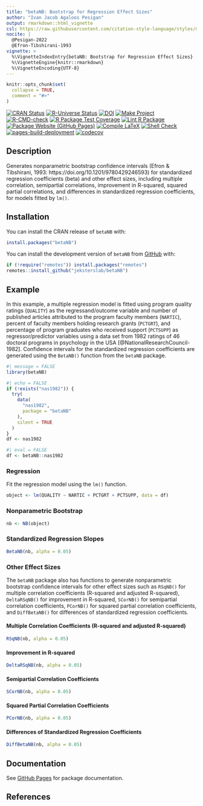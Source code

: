 ```yaml
---
title: "betaNB: Bootstrap for Regression Effect Sizes"
author: "Ivan Jacob Agaloos Pesigan"
output: rmarkdown::html_vignette
csl: https://raw.githubusercontent.com/citation-style-language/styles/master/apa.csl
nocite: |
  @Pesigan-2022
  @Efron-Tibshirani-1993
vignette: >
  %\VignetteIndexEntry{betaNB: Bootstrap for Regression Effect Sizes}
  %\VignetteEngine{knitr::rmarkdown}
  %\VignetteEncoding{UTF-8}
---
```


```r
knitr::opts_chunk$set(
  collapse = TRUE,
  comment = "#>"
)
```

<!-- badges: start -->
[![CRAN Status](https://www.r-pkg.org/badges/version/betaNB)](https://cran.r-project.org/package=betaNB)
[![R-Universe Status](https://jeksterslab.r-universe.dev/badges/betaNB)](https://jeksterslab.r-universe.dev)
[![DOI](https://zenodo.org/badge/DOI/10.3758/s13428-023-02114-4.svg)](https://doi.org/10.3758/s13428-023-02114-4)
[![Make Project](https://github.com/jeksterslab/betaNB/actions/workflows/make.yml/badge.svg)](https://github.com/jeksterslab/betaNB/actions/workflows/make.yml)
[![R-CMD-check](https://github.com/jeksterslab/betaNB/actions/workflows/check-full.yml/badge.svg)](https://github.com/jeksterslab/betaNB/actions/workflows/check-full.yml)
[![R Package Test Coverage](https://github.com/jeksterslab/betaNB/actions/workflows/test-coverage.yml/badge.svg)](https://github.com/jeksterslab/betaNB/actions/workflows/test-coverage.yml)
[![Lint R Package](https://github.com/jeksterslab/betaNB/actions/workflows/lint.yml/badge.svg)](https://github.com/jeksterslab/betaNB/actions/workflows/lint.yml)
[![Package Website (GitHub Pages)](https://github.com/jeksterslab/betaNB/actions/workflows/pkgdown-gh-pages.yml/badge.svg)](https://github.com/jeksterslab/betaNB/actions/workflows/pkgdown-gh-pages.yml)
[![Compile LaTeX](https://github.com/jeksterslab/betaNB/actions/workflows/latex.yml/badge.svg)](https://github.com/jeksterslab/betaNB/actions/workflows/latex.yml)
[![Shell Check](https://github.com/jeksterslab/betaNB/actions/workflows/shellcheck.yml/badge.svg)](https://github.com/jeksterslab/betaNB/actions/workflows/shellcheck.yml)
[![pages-build-deployment](https://github.com/jeksterslab/betaNB/actions/workflows/pages/pages-build-deployment/badge.svg)](https://github.com/jeksterslab/betaNB/actions/workflows/pages/pages-build-deployment)
[![codecov](https://codecov.io/gh/jeksterslab/betaNB/branch/main/graph/badge.svg?token=KVLUET3DJ6)](https://codecov.io/gh/jeksterslab/betaNB)
<!-- badges: end -->

## Description

Generates nonparametric bootstrap confidence intervals
(Efron & Tibshirani, 1993: https://doi.org/10.1201/9780429246593)
for standardized regression coefficients (beta)
and other effect sizes,
including multiple correlation, semipartial correlations,
improvement in R-squared, squared partial correlations,
and differences in standardized regression coefficients,
for models fitted by `lm()`.

## Installation

You can install the CRAN release of `betaNB` with:

```r
install.packages("betaNB")
```

You can install the development version of `betaNB` from
[GitHub](https://github.com/jeksterslab/betaNB) with:

```r
if (!require("remotes")) install.packages("remotes")
remotes::install_github("jeksterslab/betaNB")
```

## Example

In this example, a multiple regression model is fitted
using program quality ratings (`QUALITY`) as the regressand/outcome variable
and number of published articles attributed to the program faculty members (`NARTIC`),
percent of faculty members holding research grants (`PCTGRT`), and
percentage of program graduates who received support (`PCTSUPP`) as regressor/predictor variables
using a data set from 1982 ratings of 46 doctoral programs in psychology in the USA [@NationalResearchCouncil-1982].
Confidence intervals for the standardized regression coefficients are generated
using the `BetaNB()` function from the `betaNB` package.

```r
#| message = FALSE
library(betaNB)
```

```r
#| echo = FALSE
if (!exists("nas1982")) {
  try(
    data(
      "nas1982",
      package = "betaNB"
    ),
    silent = TRUE
  )
}
df <- nas1982
```

```r
#| eval = FALSE
df <- betaNB::nas1982
```

### Regression

Fit the regression model using the `lm()` function.

```r
object <- lm(QUALITY ~ NARTIC + PCTGRT + PCTSUPP, data = df)
```

### Nonparametric Bootstrap

```r
nb <- NB(object)
```

### Standardized Regression Slopes

```r
BetaNB(nb, alpha = 0.05)
```

### Other Effect Sizes

The `betaNB` package also has functions to generate nonparametric bootstrap confidence intervals
for other effect sizes such as
`RSqNB()` for multiple correlation coefficients (R-squared and adjusted R-squared),
`DeltaRSqNB()` for improvement in R-squared,
`SCorNB()` for semipartial correlation coefficients,
`PCorNB()` for squared partial correlation coefficients,
and
`DiffBetaNB()` for differences of standardized regression coefficients.

#### Multiple Correlation Coefficients (R-squared and adjusted R-squared)

```r
RSqNB(nb, alpha = 0.05)
```

#### Improvement in R-squared

```r
DeltaRSqNB(nb, alpha = 0.05)
```

#### Semipartial Correlation Coefficients

```r
SCorNB(nb, alpha = 0.05)
```

#### Squared Partial Correlation Coefficients

```r
PCorNB(nb, alpha = 0.05)
```

#### Differences of Standardized Regression Coefficients

```r
DiffBetaNB(nb, alpha = 0.05)
```

## Documentation

See
[GitHub Pages](https://jeksterslab.github.io/betaNB/index.html)
for package documentation.

## References
